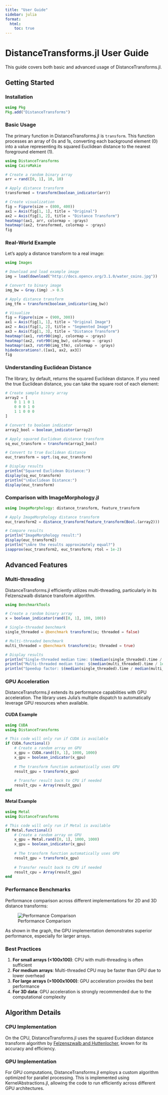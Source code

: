 ```yaml
---
title: "User Guide"
sidebar: julia
format:
  html:
    toc: true
---
```


# DistanceTransforms.jl User Guide

This guide covers both basic and advanced usage of DistanceTransforms.jl.

## Getting Started

### Installation

```julia
using Pkg
Pkg.add("DistanceTransforms")
```

### Basic Usage

The primary function in DistanceTransforms.jl is `transform`. This function processes an array of 0s and 1s, converting each background element (0) into a value representing its squared Euclidean distance to the nearest foreground element (1).

```julia
using DistanceTransforms
using CairoMakie

# Create a random binary array
arr = rand([0, 1], 10, 10)

# Apply distance transform
transformed = transform(boolean_indicator(arr))

# Create visualization
fig = Figure(size = (800, 400))
ax1 = Axis(fig[1, 1], title = "Original")
ax2 = Axis(fig[1, 2], title = "Distance Transform")
heatmap!(ax1, arr, colormap = :grays)
heatmap!(ax2, transformed, colormap = :grays)
fig
```

### Real-World Example

Let's apply a distance transform to a real image:

```julia
using Images

# Download and load example image
img = load(download("http://docs.opencv.org/3.1.0/water_coins.jpg"))

# Convert to binary image
img_bw = Gray.(img) .> 0.5

# Apply distance transform
img_tfm = transform(boolean_indicator(img_bw))

# Visualize
fig = Figure(size = (900, 300))
ax1 = Axis(fig[1, 1], title = "Original Image")
ax2 = Axis(fig[1, 2], title = "Segmented Image")
ax3 = Axis(fig[1, 3], title = "Distance Transform")
heatmap!(ax1, rotr90(img), colormap = :grays)
heatmap!(ax2, rotr90(img_bw), colormap = :grays)
heatmap!(ax3, rotr90(img_tfm), colormap = :grays)
hidedecorations!.([ax1, ax2, ax3])
fig
```

### Understanding Euclidean Distance

The library, by default, returns the squared Euclidean distance. If you need the true Euclidean distance, you can take the square root of each element:

```julia
# Create sample binary array
array2 = [
    0 1 1 0 1
    0 0 0 1 0
    1 1 0 0 0
]

# Convert to boolean indicator
array2_bool = boolean_indicator(array2)

# Apply squared Euclidean distance transform
sq_euc_transform = transform(array2_bool)

# Convert to true Euclidean distance
euc_transform = sqrt.(sq_euc_transform)

# Display results
println("Squared Euclidean Distance:")
display(sq_euc_transform)
println("\nEuclidean Distance:")
display(euc_transform)
```

### Comparison with ImageMorphology.jl

```julia
using ImageMorphology: distance_transform, feature_transform

# Apply ImageMorphology distance transform
euc_transform2 = distance_transform(feature_transform(Bool.(array2)))

# Compare results
println("ImageMorphology result:")
display(euc_transform2)
println("\nAre the results approximately equal?")
isapprox(euc_transform2, euc_transform; rtol = 1e-2)
```

## Advanced Features

### Multi-threading

DistanceTransforms.jl efficiently utilizes multi-threading, particularly in its Felzenszwalb distance transform algorithm.

```julia
using BenchmarkTools

# Create a random binary array
x = boolean_indicator(rand([0, 1], 100, 100))

# Single-threaded benchmark
single_threaded = @benchmark transform($x; threaded = false)

# Multi-threaded benchmark
multi_threaded = @benchmark transform($x; threaded = true)

# Display results
println("Single-threaded median time: $(median(single_threaded).time / 1e6) ms")
println("Multi-threaded median time: $(median(multi_threaded).time / 1e6) ms")
println("Speedup factor: $(median(single_threaded).time / median(multi_threaded).time)")
```

### GPU Acceleration

DistanceTransforms.jl extends its performance capabilities with GPU acceleration. The library uses Julia's multiple dispatch to automatically leverage GPU resources when available.

#### CUDA Example

```julia
using CUDA
using DistanceTransforms

# This code will only run if CUDA is available
if CUDA.functional()
    # Create a random array on GPU
    x_gpu = CUDA.rand([0, 1], 1000, 1000)
    x_gpu = boolean_indicator(x_gpu)
    
    # The transform function automatically uses GPU
    result_gpu = transform(x_gpu)
    
    # Transfer result back to CPU if needed
    result_cpu = Array(result_gpu)
end
```

#### Metal Example

```julia
using Metal
using DistanceTransforms

# This code will only run if Metal is available
if Metal.functional()
    # Create a random array on GPU
    x_gpu = Metal.rand([0, 1], 1000, 1000)
    x_gpu = boolean_indicator(x_gpu)
    
    # The transform function automatically uses GPU
    result_gpu = transform(x_gpu)
    
    # Transfer result back to CPU if needed
    result_cpu = Array(result_gpu)
end
```

### Performance Benchmarks

Performance comparison across different implementations for 2D and 3D distance transforms:

![Performance Comparison](../images/julia_distance_transforms.png)

As shown in the graph, the GPU implementation demonstrates superior performance, especially for larger arrays.

### Best Practices

1. **For small arrays (<100x100)**: CPU with multi-threading is often sufficient
2. **For medium arrays**: Multi-threaded CPU may be faster than GPU due to lower overhead
3. **For large arrays (>1000x1000)**: GPU acceleration provides the best performance
4. **For 3D data**: GPU acceleration is strongly recommended due to the computational complexity

## Algorithm Details

### CPU Implementation

On the CPU, DistanceTransforms.jl uses the squared Euclidean distance transform algorithm by [Felzenszwalb and Huttenlocher](https://theoryofcomputing.org/articles/v008a019/), known for its accuracy and efficiency.

### GPU Implementation

For GPU computations, DistanceTransforms.jl employs a custom algorithm optimized for parallel processing. This is implemented using KernelAbstractions.jl, allowing the code to run efficiently across different GPU architectures.